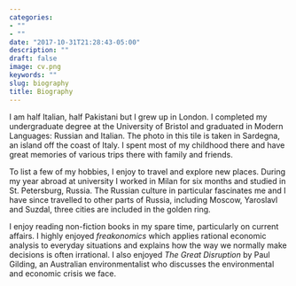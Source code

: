 ```yaml
---
categories:
- ""
- ""
date: "2017-10-31T21:28:43-05:00"
description: ""
draft: false
image: cv.png
keywords: ""
slug: biography
title: Biography
---
```


I am half Italian, half Pakistani but I grew up in London. I completed my undergraduate degree at the University of Bristol and graduated in Modern Languages: Russian and Italian. The photo in this tile is taken in Sardegna, an island off the coast of Italy. I spent most of my childhood there and have great memories of various trips there with family and friends. 

To list a few of my hobbies, I enjoy to travel and explore new places. During my year abroad at university I worked in Milan for six months and studied in St. Petersburg, Russia. The Russian culture in particular fascinates me and I have since travelled to other parts of Russia, including Moscow, Yaroslavl and Suzdal, three cities are included in the golden ring. 

I enjoy reading non-fiction books in my spare time, particularly on current affairs. I highly enjoyed *freakonomics* which applies rational economic analysis to everyday situations and explains how the way we normally make decisions is often irrational. I also enjoyed *The Great Disruption* by Paul Gilding, an Australian environmentalist who discusses the environmental and economic crisis we face. 